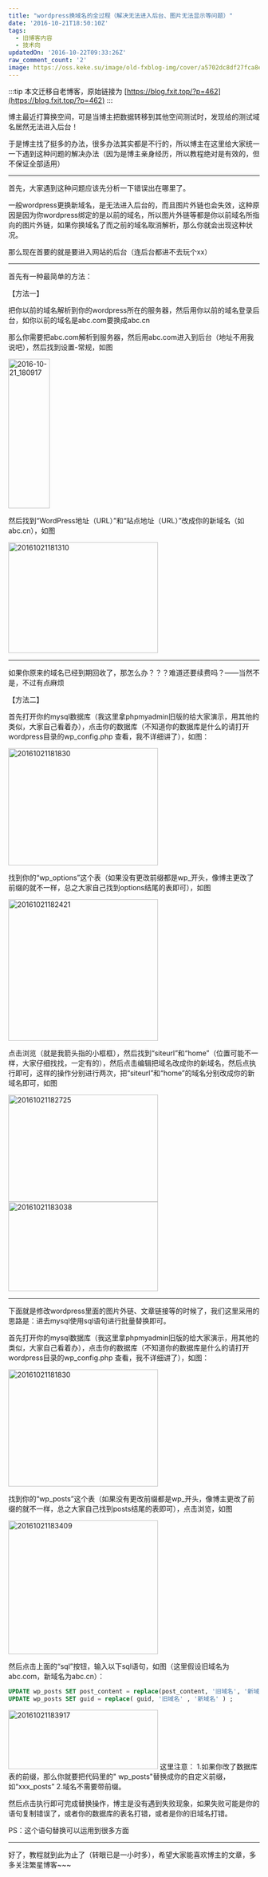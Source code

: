 ```yaml
---
title: "wordpress换域名的全过程（解决无法进入后台、图片无法显示等问题）"
date: '2016-10-21T18:50:10Z'
tags:
  - 旧博客内容
  - 技术向
updatedOn: '2016-10-22T09:33:26Z'
raw_comment_count: '2'
image: https://oss.keke.su/image/old-fxblog-img/cover/a5702dc8df27fca8ec6906e8a7683871.png
---
```


:::tip
本文迁移自老博客，原始链接为 [https://blog.fxit.top/?p=462](https://blog.fxit.top/?p=462)
:::

博主最近打算换空间，可是当博主把数据转移到其他空间测试时，发现给的测试域名居然无法进入后台！

于是博主找了挺多的办法，很多办法其实都是不行的，所以博主在这里给大家统一一下遇到这种问题的解决办法（因为是博主亲身经历，所以教程绝对是有效的，但不保证全部适用）

<hr />

首先，大家遇到这种问题应该先分析一下错误出在哪里了。

一般wordpress更换新域名，是无法进入后台的，而且图片外链也会失效，这种原因是因为你wordpress绑定的是以前的域名，所以图片外链等都是你以前域名所指向的图片外链，如果你换域名了而之前的域名取消解析，那么你就会出现这种状况。

那么现在首要的就是要进入网站的后台（连后台都进不去玩个xx）

<hr />

首先有一种最简单的方法：

【方法一】

把你以前的域名解析到你的wordpress所在的服务器，然后用你以前的域名登录后台，如你以前的域名是abc.com要换成abc.cn

那么你需要把abc.com解析到服务器，然后用abc.com进入到后台（地址不用我说吧），然后找到设置-常规，如图

<img  src="https://oss.keke.su/image/old-fxblog-img/7c17e63767eb718ffba98ef48ef18a31.png" alt="2016-10-21_180917" width="83" height="300" />

然后找到“WordPress地址（URL）”和“站点地址（URL）”改成你的新域名（如abc.cn），如图

<img  src="https://oss.keke.su/image/old-fxblog-img/ac3bbb2e114b8ec1c2e50d97d0866e16.png" alt="20161021181310" width="300" height="222" />

<hr />

如果你原来的域名已经到期回收了，那怎么办？？？难道还要续费吗？——当然不是，不过有点麻烦

【方法二】

首先打开你的mysql数据库（我这里拿phpmyadmin旧版的给大家演示，用其他的类似，大家自己看着办），点击你的数据库（不知道你的数据库是什么的请打开wordpress目录的wp_config.php 查看，我不详细讲了），如图：

<img  src="https://oss.keke.su/image/old-fxblog-img/70842e01484825a3962e5689735c9cd4.png" alt="20161021181830" width="300" height="235" />

找到你的“wp_options”这个表（如果没有更改前缀都是wp_开头，像博主更改了前缀的就不一样，总之大家自己找到options结尾的表即可），如图

<img  src="https://oss.keke.su/image/old-fxblog-img/884ca5800e0286137dc5461811549e59.png" alt="20161021182421" width="300" height="284" />

点击浏览（就是我箭头指的小框框），然后找到“siteurl”和“home”（位置可能不一样，大家仔细找找，一定有的），然后点击编辑把域名改成你的新域名，然后点执行即可，这样的操作分别进行两次，把“siteurl”和“home”的域名分别改成你的新域名即可，如图

<img  src="https://oss.keke.su/image/old-fxblog-img/e7e87daeb3917813f35bfe02eadb963a.png" alt="20161021182725" width="300" height="215" />

<img  src="https://oss.keke.su/image/old-fxblog-img/bfd2ea37275c2bc673eba214dd15d9da.png" alt="20161021183038" width="300" height="179" />

<hr />

下面就是修改wordpress里面的图片外链、文章链接等的时候了，我们这里采用的思路是：进去mysql使用sql语句进行批量替换即可。

首先打开你的mysql数据库（我这里拿phpmyadmin旧版的给大家演示，用其他的类似，大家自己看着办），点击你的数据库（不知道你的数据库是什么的请打开wordpress目录的wp_config.php 查看，我不详细讲了），如图：

<img  src="https://oss.keke.su/image/old-fxblog-img/70842e01484825a3962e5689735c9cd4.png" alt="20161021181830" width="300" height="235" />

找到你的“wp_posts”这个表（如果没有更改前缀都是wp_开头，像博主更改了前缀的就不一样，总之大家自己找到posts结尾的表即可），点击浏览，如图

<img  src="https://oss.keke.su/image/old-fxblog-img/9050ed39cf389613154bd4714f6f2492.png" alt="20161021183409" width="300" height="268" />

然后点击上面的“sql”按钮，输入以下sql语句，如图（这里假设旧域名为abc.com，新域名为abc.cn）：
```sql
UPDATE wp_posts SET post_content = replace(post_content, '旧域名', '新域名');
UPDATE wp_posts SET guid = replace( guid, '旧域名' , '新域名' ) ;
```

<img  src="https://oss.keke.su/image/old-fxblog-img/697270cf63e491cda98f9d37567416d1.png" alt="20161021183917" width="300" height="119" />
这里注意：
1.如果你改了数据库表的前缀，那么你就要把代码里的"
wp_posts"替换成你的自定义前缀，如“xxx_posts”
2.域名不需要带前缀。

然后点击执行即可完成替换操作，博主是没有遇到失败现象，如果失败可能是你的语句复制错误了，或者你的数据库的表名打错，或者是你的旧域名打错。

PS：这个语句替换可以运用到很多方面

<hr />

好了，教程就到此为止了（转眼已是一小时多），希望大家能喜欢博主的文章，多多关注繁星博客~~~



